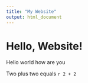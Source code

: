 ```yaml
---
title: "My Website"
output: html_document
---
```


# Hello, Website!
<p>Hello world how are you </p>

Two plus two 
equals `r 2 + 2`



